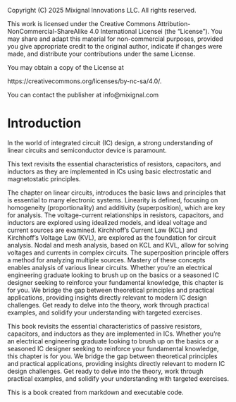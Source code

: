 ::: {.content-hidden}

Copyright (C) 2025 Mixignal Innovations LLC. All rights reserved.

This work is licensed under the Creative Commons Attribution-NonCommercial-ShareAlike 4.0 International Licensei (the "License"). You may share and adapt this material for non-commercial purposes, provided you give appropriate credit to the original author, indicate if changes were made, and distribute your contributions under the same License.

You may obtain a copy of the License at

   https://creativecommons.org/licenses/by-nc-sa/4.0/.

You can contact the publisher at info@mixignal.com


:::

# Introduction {#chap-intro}

In the world of integrated circuit (IC) design, a strong understanding of linear circuits and semiconductor device is paramount. 

This text revisits the essential characteristics of resistors, capacitors, and inductors as they are implemented in ICs using basic electrostatic and magnetostatic principles. 

The chapter on linear circuits, introduces the basic laws and principles that is essential to many electronic systems. Linearity is defined, focusing on homogeneity (proportionality) and additivity (superposition), which are key for analysis. The voltage-current relationships in resistors, capacitors, and inductors are explored using idealized models, and ideal voltage and current sources are examined. Kirchhoff's Current Law (KCL) and Kirchhoff's Voltage Law (KVL), are explored as the foundation for circuit analysis. Nodal and mesh analysis, based on KCL and KVL, allow for solving voltages and currents in complex circuits. The superposition principle offers a method for analyzing multiple sources. Mastery of these concepts enables analysis of various linear circuits.
Whether you're an electrical engineering graduate looking to brush up on the basics or a seasoned IC designer seeking to reinforce your fundamental knowledge, this chapter is for you. We bridge the gap between theoretical principles and practical applications, providing insights directly relevant to modern IC design challenges. Get ready to delve into the theory, work through practical examples, and solidify your understanding with targeted exercises.

This book revisits the essential characteristics of passive resistors, capacitors, and inductors as they are implemented in ICs. Whether you're an electrical engineering graduate looking to brush up on the basics or a seasoned IC designer seeking to reinforce your fundamental knowledge, this chapter is for you. We bridge the gap between theoretical principles and practical applications, providing insights directly relevant to modern IC design challenges. Get ready to delve into the theory, work through practical examples, and solidify your understanding with targeted exercises.


This is a book created from markdown and executable code.

